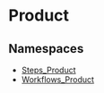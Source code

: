 
# Product

## Namespaces

- [Steps\_Product](../core_flows.Steps_Product/page.mdx)
- [Workflows\_Product](../core_flows.Workflows_Product/page.mdx)
